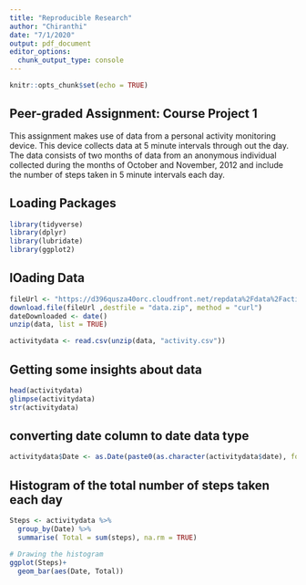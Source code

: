 ```yaml
---
title: "Reproducible Research"
author: "Chiranthi"
date: "7/1/2020"
output: pdf_document
editor_options: 
  chunk_output_type: console
---
```


```r
knitr::opts_chunk$set(echo = TRUE)
```

## Peer-graded Assignment: Course Project 1

This assignment makes use of data from a personal activity monitoring device. This device collects data at 5 minute intervals through out the day. The data consists of two months of data from an anonymous individual collected during the months of October and November, 2012 and include the number of steps taken in 5 minute intervals each day.

## Loading Packages 

```r
library(tidyverse)
library(dplyr)
library(lubridate)
library(ggplot2)
```

## lOading Data
```r
fileUrl <- "https://d396qusza40orc.cloudfront.net/repdata%2Fdata%2Factivity.zip"
download.file(fileUrl ,destfile = "data.zip", method = "curl")
dateDownloaded <- date()
unzip(data, list = TRUE)

activitydata <- read.csv(unzip(data, "activity.csv"))
```

## Getting some insights about data
```r
head(activitydata)
glimpse(activitydata)
str(activitydata)
```

## converting date column to date data type
```r
activitydata$Date <- as.Date(paste0(as.character(activitydata$date), format = "ymd"))

```

## Histogram of the total number of steps taken each day
```r
Steps <- activitydata %>%
  group_by(Date) %>%
  summarise( Total = sum(steps), na.rm = TRUE)

# Drawing the histogram 
ggplot(Steps)+
  geom_bar(aes(Date, Total))
```


